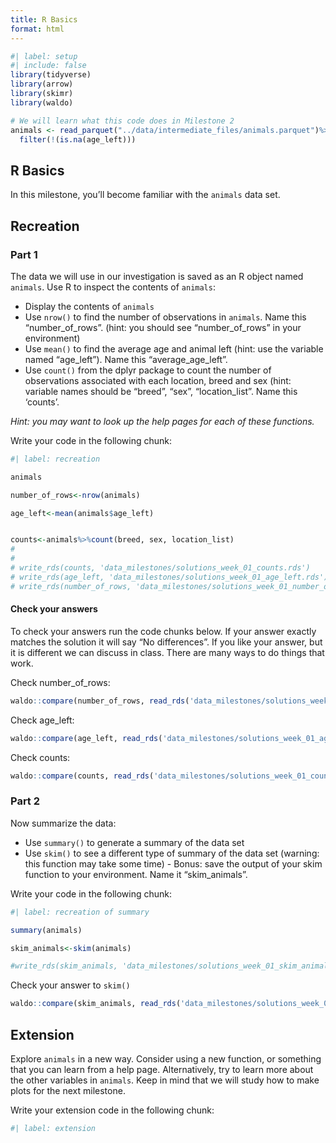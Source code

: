 ---
title: R Basics
format: html
---

```{r}
#| label: setup
#| include: false
library(tidyverse)
library(arrow)
library(skimr)
library(waldo)

# We will learn what this code does in Milestone 2
animals <- read_parquet("../data/intermediate_files/animals.parquet")%>%
  filter(!(is.na(age_left)))

```

## R Basics

In this milestone, you'll become familiar with the `animals` data set.

## Recreation

### Part 1

The data we will use in our investigation is saved as an R object named `animals`. Use R to inspect the contents of `animals`:

-   Display the contents of `animals`
-   Use `nrow()` to find the number of observations in `animals`. Name this "number_of_rows". (hint: you should see "number_of_rows" in your environment)
-   Use `mean()` to find the average age and animal left (hint: use the variable named "age_left"). Name this "average_age_left".
-   Use `count()` from the dplyr package to count the number of observations associated with each location, breed and sex (hint: variable names should be "breed", "sex", "location_list". Name this 'counts'.

*Hint: you may want to look up the help pages for each of these functions.*

Write your code in the following chunk:

```{r}
#| label: recreation

animals

number_of_rows<-nrow(animals)

age_left<-mean(animals$age_left)


counts<-animals%>%count(breed, sex, location_list)
# 
# 
# write_rds(counts, 'data_milestones/solutions_week_01_counts.rds')
# write_rds(age_left, 'data_milestones/solutions_week_01_age_left.rds')
# write_rds(number_of_rows, 'data_milestones/solutions_week_01_number_of_rows.rds')

```

#### Check your answers

To check your answers run the code chunks below. If your answer exactly matches the solution it will say "No differences". If you like your answer, but it is different we can discuss in class. There are many ways to do things that work.

Check number_of_rows:

```{r, echo=FALSE}

waldo::compare(number_of_rows, read_rds('data_milestones/solutions_week_01_number_of_rows.rds'))

```

Check age_left:

```{r, echo=FALSE}

waldo::compare(age_left, read_rds('data_milestones/solutions_week_01_age_left.rds'))

```

Check counts:

```{r, echo=FALSE}

waldo::compare(counts, read_rds('data_milestones/solutions_week_01_counts.rds'))

```

### Part 2

Now summarize the data:

-   Use `summary()` to generate a summary of the data set
-   Use `skim()` to see a different type of summary of the data set (warning: this function may take some time) - Bonus: save the output of your skim function to your environment. Name it "skim_animals".

Write your code in the following chunk:

```{r}
#| label: recreation of summary

summary(animals)

skim_animals<-skim(animals)

#write_rds(skim_animals, 'data_milestones/solutions_week_01_skim_animals.rds')

```

Check your answer to `skim()`

```{r}
waldo::compare(skim_animals, read_rds('data_milestones/solutions_week_01_skim_animals.rds'))
```

## Extension

Explore `animals` in a new way. Consider using a new function, or something that you can learn from a help page. Alternatively, try to learn more about the other variables in `animals`. Keep in mind that we will study how to make plots for the next milestone.

Write your extension code in the following chunk:

```{r}
#| label: extension

```
